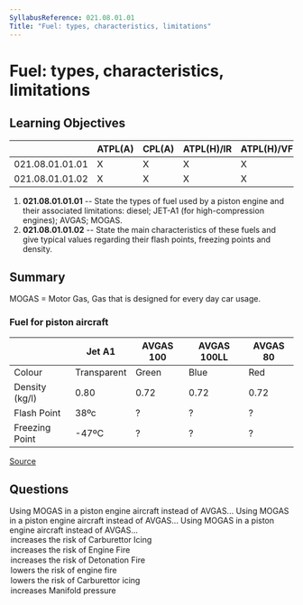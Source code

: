 ```yaml
---
SyllabusReference: 021.08.01.01
Title: "Fuel: types, characteristics, limitations"
---
```


# Fuel: types, characteristics, limitations

## Learning Objectives

|                 | ATPL(A) | CPL(A) | ATPL(H)/IR | ATPL(H)/VFR | CPL(H) | IR  | CBIR(A) |
| --------------- | ------- | ------ | ---------- | ----------- | ------ | --- | ------- |
| 021.08.01.01.01 | X       | X      | X          | X           | X      |     |         |
| 021.08.01.01.02 | X       | X      | X          | X           | X      |     |         |

1. **021.08.01.01.01** -- State the types of fuel used by a piston engine and
   their associated limitations: diesel; JET-A1 (for high-compression engines);
   AVGAS; MOGAS.
2. **021.08.01.01.02** -- State the main characteristics of these fuels and give
   typical values regarding their flash points, freezing points and density.

## Summary

MOGAS = Motor Gas, Gas that is designed for every day car usage.

### Fuel for piston aircraft

|                | Jet A1      | AVGAS 100 | AVGAS 100LL | AVGAS 80 |
| -------------- | ----------- | --------- | ----------- | -------- |
| Colour         | Transparent | Green     | Blue        | Red      |
| Density (kg/l) | 0.80        | 0.72      | 0.72        | 0.72     |
| Flash Point    | 38ºc        | ?         | ?           | ?        |
| Freezing Point | -47ºC       | ?         | ?           | ?        |

[Source](https://skybrary.aero/articles/ignition-fuels)

## Questions

<Question id="B27P8Z6JJI" lo="021.08.01.01.01">
  <Text variant="oneCorrect">
    Using MOGAS in a piston engine aircraft instead of AVGAS...
  </Text>
  <Text variant="oneTwo">
    Using MOGAS in a piston engine aircraft instead of AVGAS...
  </Text>
  <Text variant="multipleCorrect" select={4}>
    Using MOGAS in a piston engine aircraft instead of AVGAS...
  </Text>
  <Option alwaysCorrect>increases the risk of Carburettor Icing</Option>
  <Option alwaysCorrect>increases the risk of Engine Fire</Option>
  <Option alwaysCorrect>increases the risk of Detonation Fire</Option>
  <Option>lowers the risk of engine fire</Option>
  <Option>lowers the risk of Carburettor icing</Option>
  <Option why="it will decrease the maximum MAP since detonation will occur at a lower pressure">
    increases Manifold pressure
  </Option>
</Question>
